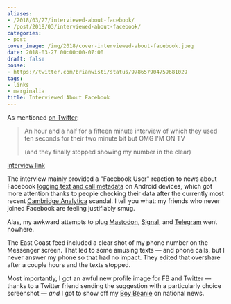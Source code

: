 ```yaml
---
aliases:
- /2018/03/27/interviewed-about-facebook/
- /post/2018/03/interviewed-about-facebook/
categories:
- post
cover_image: /img/2018/cover-interviewed-about-facebook.jpeg
date: 2018-03-27 00:00:00-07:00
draft: false
posse:
- https://twitter.com/brianwisti/status/978657904759681029
tags:
- links
- marginalia
title: Interviewed About Facebook
---
```


As mentioned [on Twitter](https://twitter.com/brianwisti/status/978439728226738176):

> An hour and a half for a fifteen minute interview of which they used ten seconds for their two minute bit
> but OMG I'M ON TV
>
> (and they finally stopped showing my number in the clear)

[interview link](https://www.nbcnews.com/nightly-news/video/ftc-launches-investigation-into-facebook-amid-new-allegations-of-data-collection-1195406915688)

The interview mainly provided a "Facebook User" reaction to news about Facebook [logging text and call
metadata][] on Android devices, which got more attention thanks to people checking their data after the
currently most recent [Cambridge Analytica][] scandal. I tell you what: my friends who never joined Facebook
are feeling justifiably smug.

[logging text and call metadata]: https://www.theguardian.com/technology/2018/mar/25/facebook-logs-texts-and-calls-users-find-as-they-delete-accounts-cambridge-analytica
[Cambridge Analytica]: https://www.engadget.com/2018/03/19/facebook-and-cambridge-analytica-nightmare/

Alas, my awkward attempts to plug [Mastodon][], [Signal][], and [Telegram][] went nowhere.

[Mastodon]: https://joinmastodon.org/
[Signal]: https://www.signal.org/
[Telegram]: https://telegram.org/

The East Coast feed included a clear shot of my phone number on the Messenger screen. That led
to some amusing texts — and phone calls, but I never answer my phone so that had no impact. They
edited that overshare after a couple hours and the texts stopped.

Most importantly, I got an awful new profile image for FB and Twitter — thanks to a Twitter friend sending the
suggestion with a particularly choice screenshot —  *and* I got to show off my [Boy Beanie][] on national
news.

[Boy Beanie]: /post/2018/03/my-replacement-boy-beanie
